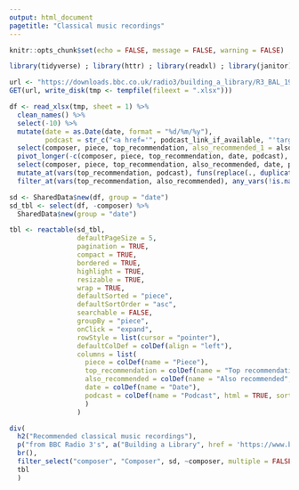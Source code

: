 ```yaml
---
output: html_document
pagetitle: "Classical music recordings"
---
```


```r
knitr::opts_chunk$set(echo = FALSE, message = FALSE, warning = FALSE)

library(tidyverse) ; library(httr) ; library(readxl) ; library(janitor) ; library(reactable) ; library(htmltools) ; library(crosstalk)

url <- "https://downloads.bbc.co.uk/radio3/building_a_library/R3_BAL_1999-2023.xlsx"
GET(url, write_disk(tmp <- tempfile(fileext = ".xlsx")))

df <- read_xlsx(tmp, sheet = 1) %>% 
  clean_names() %>% 
  select(-10) %>% 
  mutate(date = as.Date(date, format = "%d/%m/%y"),
         podcast = str_c("<a href='", podcast_link_if_available, "'target='_blank'>", podcast_link_if_available, "</a>")) %>% 
  select(composer, piece, top_recommendation, also_recommended_1 = also_recommended_6, also_recommended_2 = also_recommended_7, also_recommended_3 = also_recommended_8, date, podcast) %>% 
  pivot_longer(-c(composer, piece, top_recommendation, date, podcast), values_to = "also_recommended") %>% 
  select(composer, piece, top_recommendation, also_recommended, date, podcast) %>% 
  mutate_at(vars(top_recommendation, podcast), funs(replace(., duplicated(.), NA))) %>% 
  filter_at(vars(top_recommendation, also_recommended), any_vars(!is.na(.)))

sd <- SharedData$new(df, group = "date")
sd_tbl <- select(df, -composer) %>%
  SharedData$new(group = "date")
```

```r
tbl <- reactable(sd_tbl,
                 defaultPageSize = 5,
                 pagination = TRUE,
                 compact = TRUE,
                 bordered = TRUE,
                 highlight = TRUE,
                 resizable = TRUE,
                 wrap = TRUE,
                 defaultSorted = "piece",
                 defaultSortOrder = "asc",
                 searchable = FALSE,
                 groupBy = "piece",
                 onClick = "expand",
                 rowStyle = list(cursor = "pointer"),
                 defaultColDef = colDef(align = "left"),
                 columns = list(
                   piece = colDef(name = "Piece"),
                   top_recommendation = colDef(name = "Top recommendation", sortable = FALSE),
                   also_recommended = colDef(name = "Also recommended", sortable = FALSE),
                   date = colDef(name = "Date"),
                   podcast = colDef(name = "Podcast", html = TRUE, sortable = FALSE)
                   )
                 )
```

```r
div(
  h2("Recommended classical music recordings"),
  p("from BBC Radio 3's", a("Building a Library", href = 'https://www.bbc.co.uk/programmes/b06w2121', target = "_blank"), "database"),
  br(),
  filter_select("composer", "Composer", sd, ~composer, multiple = FALSE),
  tbl
  )
```
